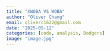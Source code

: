 ```yaml
---
title: "XWOBA VS WOBA"
author: "Oliver Chang"
email: oliverc1622@gmail.com
date: "2025-05-12"
categories: [code, analysis, Dodgers]
image: "image.jpg"
---
```



